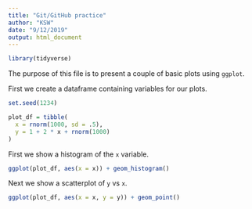 ```yaml
---
title: "Git/GitHub practice"
author: "KSW"
date: "9/12/2019"
output: html_document
---
```


```r
library(tidyverse)
```

The purpose of this file is to present a couple of basic plots using `ggplot`.

First we create a dataframe containing variables for our plots.

```r
set.seed(1234)

plot_df = tibble(
  x = rnorm(1000, sd = .5),
  y = 1 + 2 * x + rnorm(1000)
)
```

First we show a histogram of the `x` variable.

```r
ggplot(plot_df, aes(x = x)) + geom_histogram()
```

Next we show a scatterplot of `y` vs `x`. 

```r
ggplot(plot_df, aes(x = x, y = y)) + geom_point()
```
